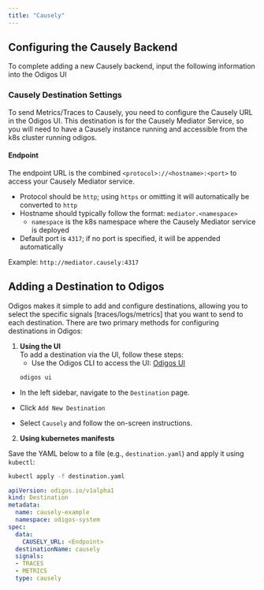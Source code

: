 ```yaml
---
title: "Causely"
---
```


## Configuring the Causely Backend

To complete adding a new Causely backend, input the following information into the Odigos UI

### Causely Destination Settings

To send Metrics/Traces to Causely, you need to configure the Causely URL in the Odigos UI.
This destination is for the Causely Mediator Service, so you will need to have a Causely instance running and accessible from the k8s cluster running odigos.

#### Endpoint

The endpoint URL is the combined `<protocol>://<hostname>:<port>` to access your Causely Mediator service.

- Protocol should be `http`; using `https` or omitting it will automatically be converted to `http`
- Hostname should typically follow the format: `mediator.<namespace>`
    - `namespace` is the k8s namespace where the Causely Mediator service is deployed
- Default port is `4317`; if no port is specified, it will be appended automatically

Example: `http://mediator.causely:4317`


## Adding a Destination to Odigos

Odigos makes it simple to add and configure destinations, allowing you to select the specific signals [traces/logs/metrics] that you want to send to each destination. There are two primary methods for configuring destinations in Odigos:

1. **Using the UI**  
   To add a destination via the UI, follow these steps:
   - Use the Odigos CLI to access the UI: [Odigos UI](https://docs.odigos.io/cli/odigos_ui)
   ```bash
   odigos ui
    ```
- In the left sidebar, navigate to the `Destination` page.

- Click `Add New Destination`

- Select `Causely` and follow the on-screen instructions.



2. **Using kubernetes manifests**

Save the YAML below to a file (e.g., `destination.yaml`) and apply it using `kubectl`:

```bash
kubectl apply -f destination.yaml
```


```yaml
apiVersion: odigos.io/v1alpha1
kind: Destination
metadata:
  name: causely-example
  namespace: odigos-system
spec:
  data:
    CAUSELY_URL: <Endpoint>
  destinationName: causely
  signals:
  - TRACES
  - METRICS
  type: causely
```